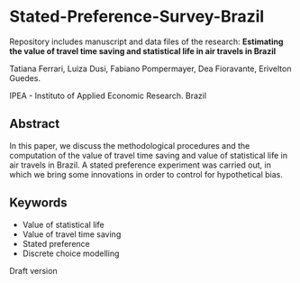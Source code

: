 # Stated-Preference-Survey-Brazil
Repository includes manuscript and data files of the research: 
**Estimating the value of travel time saving and statistical life in air travels in Brazil**



Tatiana Ferrari, Luiza Dusi, Fabiano Pompermayer, Dea Fioravante, Erivelton Guedes.

IPEA - Instituto of Applied Economic Research. Brazil

## Abstract

In this paper, we discuss the methodological procedures and the computation of the value of travel time saving and value of statistical life in air travels in Brazil. A stated preference experiment was carried out, in which we bring some innovations in order to control for hypothetical bias. 

## Keywords

- Value of statistical life 
- Value of travel time saving 
- Stated preference 
- Discrete choice modelling

Draft version